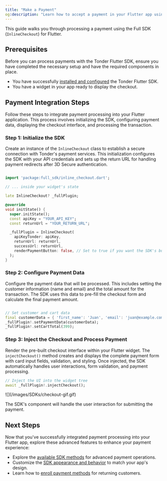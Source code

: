 ```yaml
---
title: "Make a Payment"
og:description: "Learn how to accept a payment in your Flutter app using Tonder's SDK."
---
```


This guide walks you through processing a payment using the Full SDK (`InlineCheckout`) for Flutter.

## Prerequisites

Before you can process payments with the Tonder Flutter SDK, ensure you have completed the necessary setup and have the required components in place.

- You have successfully [installed and configured](/sdk-integration/mobile/flutter/installation) the Tonder Flutter SDK.
- You have a widget in your app ready to display the checkout.

## Payment Integration Steps

Follow these steps to integrate payment processing into your Flutter application. This process involves initializing the SDK, configuring payment data, displaying the checkout interface, and processing the transaction.

### Step 1: Initialize the SDK

Create an instance of the `InlineCheckout` class to establish a secure connection with Tonder's payment services. This initialization configures the SDK with your API credentials and sets up the return URL for handling payment redirects after 3D Secure authentication.

```dart title="checkout_widget.dart"

import 'package:full_sdk/inline_checkout.dart';

// ... inside your widget's state

late InlineCheckout? _fullPlugin;

@override
void initState() {
  super.initState();
  const apiKey = "YOUR_API_KEY";
  const returnUrl = "YOUR_RETURN_URL";

  _fullPlugin = InlineCheckout(
    apiKeyTonder: apiKey,
    returnUrl: returnUrl,
    successUrl: returnUrl,
    renderPaymentButton: false, // Set to true if you want the SDK's button
  );
}
```

### Step 2: Configure Payment Data

Configure the payment data that will be processed. This includes setting the customer information (name and email) and the total amount for the transaction. The SDK uses this data to pre-fill the checkout form and calculate the final payment amount.

```dart

// Set customer and cart data
final customerData = { 'first_name': 'Juan', 'email': 'juan@example.com' };
_fullPlugin!.setPaymentData(customerData);
_fullPlugin!.setCartTotal(399);
```

### Step 3: Inject the Checkout and Process Payment

Render the pre-built checkout interface within your Flutter widget. The `injectCheckout()` method creates and displays the complete payment form with card input fields, validation, and styling. Once injected, the SDK automatically handles user interactions, form validation, and payment processing.

```dart
// Inject the UI into the widget tree
await _fullPlugin!.injectCheckout();
```

<Frame>![](/images/SDKs/checkout-gif.gif)</Frame>

The SDK's component will handle the user interaction for submitting the payment.

## Next Steps

Now that you've successfully integrated payment processing into your Flutter app, explore these advanced features to enhance your payment experience:

- Explore the [available SDK methods](/sdk-integration/mobile/flutter/methods) for advanced payment operations.
- Customize the [SDK appearance and behavior](/sdk-integration/mobile/flutter/customization) to match your app's design.
- Learn how to [enroll payment methods](/sdk-integration/mobile/ionic/enroll-payment-method) for returning customers.
